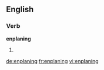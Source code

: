 ==English==

===Verb===
'''enplaning'''

# {{present participle of|[[enplane]]}}

[[de:enplaning]]
[[fr:enplaning]]
[[vi:enplaning]]